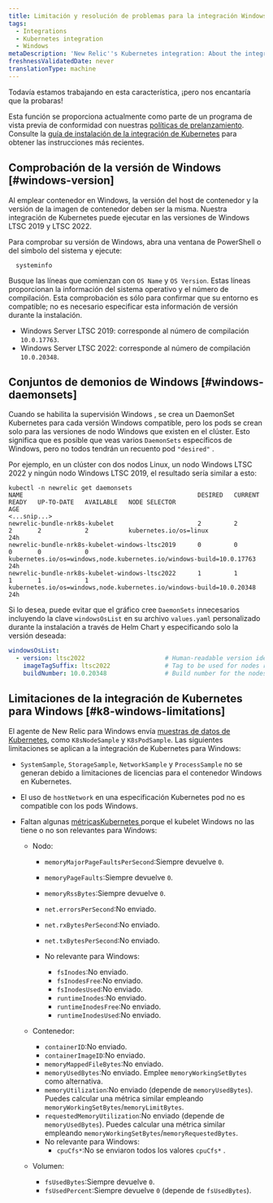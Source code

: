 ```yaml
---
title: Limitación y resolución de problemas para la integración Windows
tags:
  - Integrations
  - Kubernetes integration
  - Windows
metaDescription: 'New Relic''s Kubernetes integration: About the integration on Windows-based nodes'
freshnessValidatedDate: never
translationType: machine
---
```


<Callout title="avance">
  Todavía estamos trabajando en esta característica, ¡pero nos encantaría que la probaras!

  Esta función se proporciona actualmente como parte de un programa de vista previa de conformidad con nuestras [políticas de prelanzamiento](/docs/licenses/license-information/referenced-policies/new-relic-pre-release-policy). Consulte la [guía de instalación de la integración de Kubernetes](/src/install/kubernetes/intro) para obtener las instrucciones más recientes.
</Callout>

## Comprobación de la versión de Windows [#windows-version]

<Callout variant="important">
  Al emplear contenedor en Windows, la versión del host de contenedor y la versión de la imagen de contenedor deben ser la misma. Nuestra integración de Kubernetes puede ejecutar en las versiones de Windows LTSC 2019 y LTSC 2022.
</Callout>

Para comprobar su versión de Windows, abra una ventana de PowerShell o del símbolo del sistema y ejecute:

```shell
  systeminfo
```

Busque las líneas que comienzan con `OS Name` y `OS Version`. Estas líneas proporcionan la información del sistema operativo y el número de compilación. Esta comprobación es sólo para confirmar que su entorno es compatible; no es necesario especificar esta información de versión durante la instalación.

* Windows Server LTSC 2019: corresponde al número de compilación `10.0.17763`.
* Windows Server LTSC 2022: corresponde al número de compilación `10.0.20348`.

## Conjuntos de demonios de Windows [#windows-daemonsets]

Cuando se habilita la supervisión Windows , se crea un DaemonSet Kubernetes para cada versión Windows compatible, pero los pods se crean solo para las versiones de nodo Windows que existen en el clúster. Esto significa que es posible que veas varios `DaemonSets` específicos de Windows, pero no todos tendrán un recuento pod `"desired"` .

Por ejemplo, en un clúster con dos nodos Linux, un nodo Windows LTSC 2022 y ningún nodo Windows LTSC 2019, el resultado sería similar a esto:

```shell
kubectl -n newrelic get daemonsets
NAME                                                DESIRED   CURRENT   READY   UP-TO-DATE   AVAILABLE   NODE SELECTOR                                                          AGE
<...snip...>
newrelic-bundle-nrk8s-kubelet                       2         2         2       2            2           kubernetes.io/os=linux                                                 24h
newrelic-bundle-nrk8s-kubelet-windows-ltsc2019      0         0         0       0            0           kubernetes.io/os=windows,node.kubernetes.io/windows-build=10.0.17763   24h
newrelic-bundle-nrk8s-kubelet-windows-ltsc2022      1         1         1       1            1           kubernetes.io/os=windows,node.kubernetes.io/windows-build=10.0.20348   24h
```

Si lo desea, puede evitar que el gráfico cree `DaemonSets` innecesarios incluyendo la clave `windowsOsList` en su archivo `values.yaml` personalizado durante la instalación a través de Helm Chart y especificando solo la versión deseada:

```yaml
windowsOsList:
  - version: ltsc2022                      # Human-readable version identifier
    imageTagSuffix: ltsc2022               # Tag to be used for nodes running the windows version above
    buildNumber: 10.0.20348                # Build number for the nodes running the version above. Used as a selector.
```

## Limitaciones de la integración de Kubernetes para Windows [#k8-windows-limitations]

El agente de New Relic para Windows envía [muestras de datos de Kubernetes](/docs/kubernetes-pixie/kubernetes-integration/understand-use-data/find-use-your-kubernetes-data/#event-types), como `K8sNodeSample` y `K8sPodSample`. Las siguientes limitaciones se aplican a la integración de Kubernetes para Windows:

* `SystemSample`, `StorageSample`, `NetworkSample` y `ProcessSample` no se generan debido a limitaciones de licencias para el contenedor Windows en Kubernetes.

* El uso de `hostNetwork` en una especificación Kubernetes pod no es compatible con los pods Windows.

* Faltan algunas [métricasKubernetes ](/docs/integrations/kubernetes-integration/understand-use-data/understand-use-data#metrics)porque el kubelet Windows no las tiene o no son relevantes para Windows:

  * Nodo:

    * `memoryMajorPageFaultsPerSecond`:Siempre devuelve `0`.

    * `memoryPageFaults`:Siempre devuelve `0`.

    * `memoryRssBytes`:Siempre devuelve `0`.

    * `net.errorsPerSecond`:No enviado.

    * `net.rxBytesPerSecond`:No enviado.

    * `net.txBytesPerSecond`:No enviado.

    * No relevante para Windows:

      * `fsInodes`:No enviado.
      * `fsInodesFree`:No enviado.
      * `fsInodesUsed`:No enviado.
      * `runtimeInodes`:No enviado.
      * `runtimeInodesFree`:No enviado.
      * `runtimeInodesUsed`:No enviado.

  * Contenedor:

    * `containerID`:No enviado.
    * `containerImageID`:No enviado.
    * `memoryMappedFileBytes`:No enviado.
    * `memoryUsedBytes`:No enviado. Emplee `memoryWorkingSetBytes` como alternativa.
    * `memoryUtilization`:No enviado (depende de `memoryUsedBytes`). Puedes calcular una métrica similar empleando `memoryWorkingSetBytes`/`memoryLimitBytes`.
    * `requestedMemoryUtilization`:No enviado (depende de `memoryUsedBytes`). Puedes calcular una métrica similar empleando `memoryWorkingSetBytes`/`memoryRequestedBytes`.
    * No relevante para Windows:
      * `cpuCfs*`:No se enviaron todos los valores `cpuCfs*` .

  * Volumen:

    * `fsUsedBytes`:Siempre devuelve `0`.
    * `fsUsedPercent`:Siempre devuelve `0` (depende de `fsUsedBytes`).